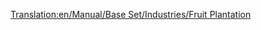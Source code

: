 [[Translation:en/Manual/Base Set/Industries/Fruit Plantation]]
{{en/Manual/Base Set/Industries/Industries|Image=[[File:en/Manual/Base Set/Industries/Fruitplantation.png]]
|name=Fruit Plantation
|climates=[[en/Manual/Climates]].
|accepts=Nothing
|produces=[[en/Manual/Base Set/Cargos/Fruit]].
|notes=Not present in other [[en/Manual/Climates]].
}}
